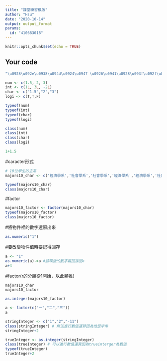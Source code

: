 ---
title: "課堂練習模版"
author: "Hsu"
date: "2020-10-14"
output: output_format
params:
  id: "410683018"
---

```{r setup, include=FALSE}
knitr::opts_chunk$set(echo = TRUE)
```

## Your code

```{r}
"\u0928\u092e\u0938\u094d\u0924\u0947 \u0926\u0941\u0928\u093f\u092f\u093e"
```
```{r}
num <- c(1.5, 2, 3)
int <- c(1L, 3L, -2L)
char <- c("1.5","2","3")
logi <- c(T,T,F)

typeof(num)
typeof(int)
typeof(char)
typeof(logi)
```

```{r}
class(num)
class(int)
class(char)
class(logi)
```
```{r}
1+1.5
```
#caracter形式
```{r}
# 10位學生的主系
majors10_char <- c('經濟學系','社會學系','社會學系','經濟學系','經濟學系','社會學系','經濟學系','經濟學系','經濟學系','社會學系')

typeof(majors10_char)
class(majors10_char)
```
#factor
```{r}
majors10_factor <- factor(majors10_char)
typeof(majors10_factor)
class(majors10_factor)
```
#將物件裡的數字還原出來
```{r}
as.numeric("1")
```
#要改變物件值時要記得回存
```{r}
a <- "1"
as.numeric(a)->a #將環後的數字再回存回a
a+4
```
#factor(r的分類從1開始，以此類推)
```{r}
majors10_char
majors10_factor
```
```{r}
as.integer(majors10_factor) 
```
```{r}
a <- factor(c("一","二","三"))
a
```
```{r}
stringInteger <- c("1","2","-11")
class(stringInteger) # 無法進行數值運算因為他是字串
stringInteger+2
```
```{r}
trueInteger <- as.integer(stringInteger)
class(trueInteger) # 可以進行數值運算因為trueinterger為數值
typeof(trueInteger)
trueInteger+2
```
